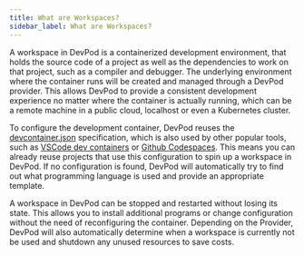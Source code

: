 ```yaml
---
title: What are Workspaces?
sidebar_label: What are Workspaces?
---
```


A workspace in DevPod is a containerized development environment, that holds the source code of a project as well as the dependencies to work on that project, such as a compiler and debugger.
The underlying environment where the container runs will be created and managed through a DevPod provider. This allows DevPod to provide a consistent development experience no matter where the container is actually running, which can be a remote machine in a public cloud, localhost or even a Kubernetes cluster.

To configure the development container, DevPod reuses the [devcontainer.json](https://containers.dev/) specification, which is also used by other popular tools, such as [VSCode dev containers](https://code.visualstudio.com/docs/devcontainers/containers) or [Github Codespaces](https://github.com/features/codespaces).
This means you can already reuse projects that use this configuration to spin up a workspace in DevPod. If no configuration is found, DevPod will automatically try to find out what programming language is used and provide an appropriate template.

A workspace in DevPod can be stopped and restarted without losing its state. This allows you to install additional programs or change configuration without the need of reconfiguring the container.
Depending on the Provider, DevPod will also automatically determine when a workspace is currently not be used and shutdown any unused resources to save costs.

